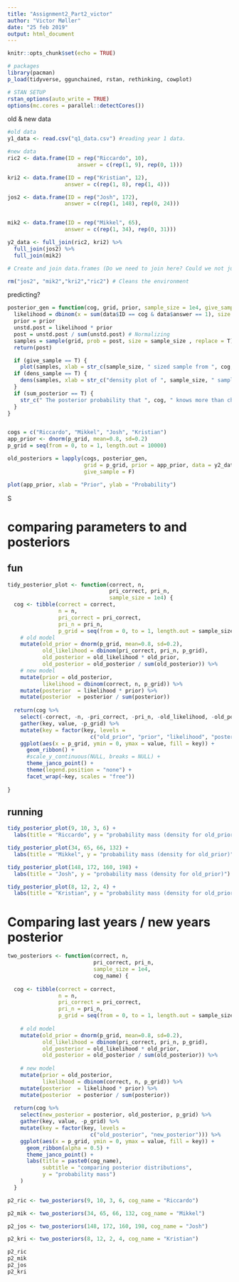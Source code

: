```yaml
---
title: "Assignment2_Part2_victor"
author: "Victor Møller"
date: "25 feb 2019"
output: html_document
---
```


```r

knitr::opts_chunk$set(echo = TRUE)

# packages
library(pacman)
p_load(tidyverse, ggunchained, rstan, rethinking, cowplot)

# STAN SETUP
rstan_options(auto_write = TRUE)
options(mc.cores = parallel::detectCores())

```

old & new data

```r
#old data
y1_data <- read.csv("q1_data.csv") #reading year 1 data. 

#new data
ric2 <- data.frame(ID = rep("Riccardo", 10),
                      answer = c(rep(1, 9), rep(0, 1)))

kri2 <- data.frame(ID = rep("Kristian", 12),
                  answer = c(rep(1, 8), rep(1, 4)))

jos2 <- data.frame(ID = rep("Josh", 172),
                  answer = c(rep(1, 148), rep(0, 24)))


mik2 <- data.frame(ID = rep("Mikkel", 65),
                  answer = c(rep(1, 34), rep(0, 31)))

y2_data <- full_join(ric2, kri2) %>%
  full_join(jos2) %>%
  full_join(mik2)

# Create and join data.frames (Do we need to join here? Could we not just make a joint data.frame from the start? :)

rm("jos2", "mik2","kri2","ric2") # Cleans the environment

```

predicting?

```r
posterior_gen = function(cog, grid, prior, sample_size = 1e4, give_sample = F, sum_posterior = T, dens_sample = T, data) {
  likelihood = dbinom(x = sum(data$ID == cog & data$answer == 1), size = sum(data$ID == cog), prob = grid)
  prior = prior
  unstd.post = likelihood * prior
  post = unstd.post / sum(unstd.post) # Normalizing
  samples = sample(grid, prob = post, size = sample_size , replace = T)
  return(post)

  if (give_sample == T) {
    plot(samples, xlab = str_c(sample_size, " sized sample from ", cog, "'s posterior distribution")) }
  if (dens_sample == T) {
    dens(samples, xlab = str_c("density plot of ", sample_size, " samples from ", cog, "'s posterior distribution"), show.HPDI = .95)
  }
  if (sum_posterior == T) {
    str_c(" The posterior probability that ", cog, " knows more than chance is ", sum(samples > 0.5) / sample_size)
  }
}


cogs = c("Riccardo", "Mikkel", "Josh", "Kristian")
app_prior <- dnorm(p_grid, mean=0.8, sd=0.2)
p_grid = seq(from = 0, to = 1, length.out = 10000)

old_posteriors = lapply(cogs, posterior_gen, 
                        grid = p_grid, prior = app_prior, data = y2_data,
                        give_sample = F)

plot(app_prior, xlab = "Prior", ylab = "Probability")


```
S

# comparing parameters to and posteriors
## fun
```r
tidy_posterior_plot <- function(correct, n, 
                                pri_correct, pri_n,
                                sample_size = 1e4) {
  cog <- tibble(correct = correct, 
                n = n,
                pri_correct = pri_correct,
                pri_n = pri_n,
                p_grid = seq(from = 0, to = 1, length.out = sample_size)) %>%
    # old model
    mutate(old_prior = dnorm(p_grid, mean=0.8, sd=0.2),
           old_likelihood = dbinom(pri_correct, pri_n, p_grid),
           old_posterior = old_likelihood * old_prior,
           old_posterior = old_posterior / sum(old_posterior)) %>%
    # new model
    mutate(prior = old_posterior,
           likelihood = dbinom(correct, n, p_grid)) %>% 
    mutate(posterior  = likelihood * prior) %>% 
    mutate(posterior  = posterior / sum(posterior))
  
  return(cog %>% 
    select(-correct, -n, -pri_correct, -pri_n, -old_likelihood, -old_posterior) %>% 
    gather(key, value, -p_grid) %>% 
    mutate(key = factor(key, levels = 
                          c("old_prior", "prior", "likelihood", "posterior"))) %>%
    ggplot(aes(x = p_grid, ymin = 0, ymax = value, fill = key)) +
      geom_ribbon() +
      #scale_y_continuous(NULL, breaks = NULL) +
      theme_janco_point() +
      theme(legend.position = "none") +
      facet_wrap(~key, scales = "free"))
  
}
```

## running
```r
tidy_posterior_plot(9, 10, 3, 6) +
  labs(title = "Riccardo", y = "probability mass (density for old_prior)")

tidy_posterior_plot(34, 65, 66, 132) +
  labs(title = "Mikkel", y = "probability mass (density for old_prior)")

tidy_posterior_plot(148, 172, 160, 198) +
  labs(title = "Josh", y = "probability mass (density for old_prior)")

tidy_posterior_plot(8, 12, 2, 4) +
  labs(title = "Kristian", y = "probability mass (density for old_prior)")

```



# Comparing last years / new years posterior
```r
two_posteriors <- function(correct, n, 
                           pri_correct, pri_n,
                           sample_size = 1e4,
                           cog_name) {
  
  cog <- tibble(correct = correct, 
                n = n,
                pri_correct = pri_correct,
                pri_n = pri_n,
                p_grid = seq(from = 0, to = 1, length.out = sample_size)) %>%
    
    # old model
    mutate(old_prior = dnorm(p_grid, mean=0.8, sd=0.2),
           old_likelihood = dbinom(pri_correct, pri_n, p_grid),
           old_posterior = old_likelihood * old_prior,
           old_posterior = old_posterior / sum(old_posterior)) %>%
    
    # new model
    mutate(prior = old_posterior,
           likelihood = dbinom(correct, n, p_grid)) %>% 
    mutate(posterior  = likelihood * prior) %>% 
    mutate(posterior  = posterior / sum(posterior)) 
  
  return(cog %>%
    select(new_posterior = posterior, old_posterior, p_grid) %>%
    gather(key, value, -p_grid) %>% 
    mutate(key = factor(key, levels = 
                          c("old_posterior", "new_posterior"))) %>%
    ggplot(aes(x = p_grid, ymin = 0, ymax = value, fill = key)) +
      geom_ribbon(alpha = 0.5) +
      theme_janco_point() +
      labs(title = paste0(cog_name),
           subtitle = "comparing posterior distributions",
           y = "probability mass")
    )
  }
```


```r
p2_ric <- two_posteriors(9, 10, 3, 6, cog_name = "Riccardo")

p2_mik <- two_posteriors(34, 65, 66, 132, cog_name = "Mikkel")

p2_jos <- two_posteriors(148, 172, 160, 198, cog_name = "Josh")

p2_kri <- two_posteriors(8, 12, 2, 4, cog_name = "Kristian")

p2_ric
p2_mik
p2_jos
p2_kri
```

